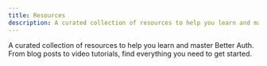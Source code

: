 ```yaml
---
title: Resources
description: A curated collection of resources to help you learn and master Better Auth.
---
```



A curated collection of resources to help you learn and master Better Auth. From blog posts to video tutorials, find everything you need to get started.

<ResourcesPage />